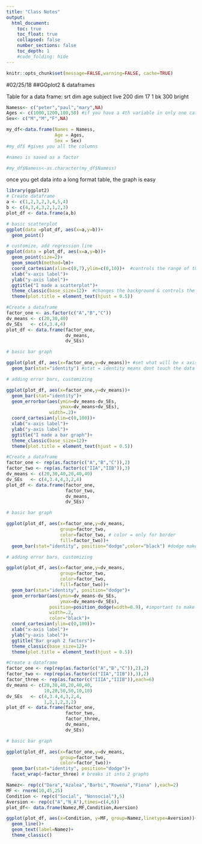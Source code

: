 ```yaml
---
title: "Class Notes"
output:
  html_document:
    toc: true
    toc_float: true
    collapsed: false
    number_sections: false
    toc_depth: 1
    #code_folding: hide
---
```


```r
knitr::opts_chunk$set(message=FALSE,warning=FALSE, cache=TRUE)
```

#02/25/18
##GGplot2 & dataframes

Table for a data frame:
srt dim age subject live
200 dim 17  1     bk
300 bright

```r
Namess<- c("peter","paul","mary",NA)
Ages <- c(1000,1200,100,50) #if you have a 4th variable in only one category then you have to add NA in the others so it equals in length
Sex<- c("M","M","F",NA)

my_df<-data.frame(Names = Namess,
                  Age = Ages,
                  Sex = Sex)
#my_df$ #gives you all the columns

#names is saved as a factor

#my_df$Namess<-as.character(my_df$Namess)
```

once you get data into a long format table, the graph is easy
```r
library(ggplot2)
# Create dataframe
a <- c(1,2,3,2,3,4,5,4)
b <- c(4,3,4,3,2,1,2,3)
plot_df <- data.frame(a,b)

# basic scatterplot
ggplot(data =plot_df, aes(x=a,y=b))+
  geom_point()

```

```r
# customize, add regression line
ggplot(data = plot_df, aes(x=a,y=b))+
  geom_point(size=2)+
  geom_smooth(method=lm)+
  coord_cartesian(xlim=c(0,7),ylim=c(0,10))+  #controls the range of the graph (left to right)
  xlab("x-axis label")+
  ylab("y-axis label")+
  ggtitle("I made a scatterplot")+
  theme_classic(base_size=12)+  #changes the background & controls the font size, guaranteeing that it will stay that way.
  theme(plot.title = element_text(hjust = 0.5))

```



```r
#Create a dataframe
factor_one <- as.factor(c("A","B","C"))
dv_means <- c(20,30,40)
dv_SEs   <- c(4,3.4,4)
plot_df <- data.frame(factor_one,
                      dv_means,
                      dv_SEs)

# basic bar graph

ggplot(plot_df, aes(x=factor_one,y=dv_means))+ #set what will be x axis and what will be the y axis. have a plus to tell it you're adding another layer
  geom_bar(stat="identity") #stat = identity means dont touch the data statistically just plot it as is.
```


```r
# adding error bars, customizing

ggplot(plot_df, aes(x=factor_one,y=dv_means))+
  geom_bar(stat="identity")+
  geom_errorbar(aes(ymin=dv_means-dv_SEs,
                    ymax=dv_means+dv_SEs),
                width=.2)+
  coord_cartesian(ylim=c(0,100))+
  xlab("x-axis label")+
  ylab("y-axis label")+
  ggtitle("I made a bar graph")+
  theme_classic(base_size=12)+
  theme(plot.title = element_text(hjust = 0.5))
```


```r
#Create a dataframe
factor_one <- rep(as.factor(c("A","B","C")),2)
factor_two <- rep(as.factor(c("IIA","IIB")),3)
dv_means <- c(20,30,40,20,40,40)
dv_SEs   <- c(4,3.4,4,3,2,4)
plot_df <- data.frame(factor_one,
                      factor_two,
                      dv_means,
                      dv_SEs)

# basic bar graph

ggplot(plot_df, aes(x=factor_one,y=dv_means,
                    group=factor_two,
                    color=factor_two, # color = only for border
                    fill=factor_two))+
  geom_bar(stat="identity", position="dodge",color="black") #dodge makes the bars next to each other, without dodge theyre on top of each other

```


```r
# adding error bars, customizing

ggplot(plot_df, aes(x=factor_one,y=dv_means,
                    group=factor_two,
                    color=factor_two,
                    fill=factor_two))+
  geom_bar(stat="identity", position="dodge")+
  geom_errorbar(aes(ymin=dv_means-dv_SEs,
                    ymax=dv_means+dv_SEs),
                position=position_dodge(width=0.9), #important to make error bars look right
                width=.2,
                color="black")+
  coord_cartesian(ylim=c(0,100))+
  xlab("x-axis label")+
  ylab("y-axis label")+
  ggtitle("Bar graph 2 factors")+
  theme_classic(base_size=12)+
  theme(plot.title = element_text(hjust = 0.5))
```


```r
#Create a dataframe
factor_one <- rep(rep(as.factor(c("A","B","C")),2),2)
factor_two <- rep(rep(as.factor(c("IIA","IIB")),3),2)
factor_three <- rep(as.factor(c("IIIA","IIIB")),each=6)
dv_means <- c(20,30,40,20,40,40,
              10,20,50,50,10,10)
dv_SEs   <- c(4,3.4,4,3,2,4,
              1,2,1,2,3,2)
plot_df <- data.frame(factor_one,
                      factor_two,
                      factor_three,
                      dv_means,
                      dv_SEs)

# basic bar graph

ggplot(plot_df, aes(x=factor_one,y=dv_means,
                    group=factor_two,
                    color=factor_two))+
  geom_bar(stat="identity", position="dodge")+
  facet_wrap(~factor_three) # breaks it into 2 graphs
```


```r
Namez<- rep(c("Dara","Azalea","Barbi","Rowena","Fiona" ),each=2)
MF <- rnorm(10,45,25)
Condition <- rep(c("Social", "Nonsocial"),5)
Aversion <- rep(c("A","N_A"),times=c(4,6))
plot_df<- data.frame(Namez,MF,Condition,Aversion)

ggplot(plot_df, aes(x=Condition, y=MF, group=Namez,linetype=Aversion))+
  geom_line()+
  geom_text(label=Namez)+
  theme_classic()

```






